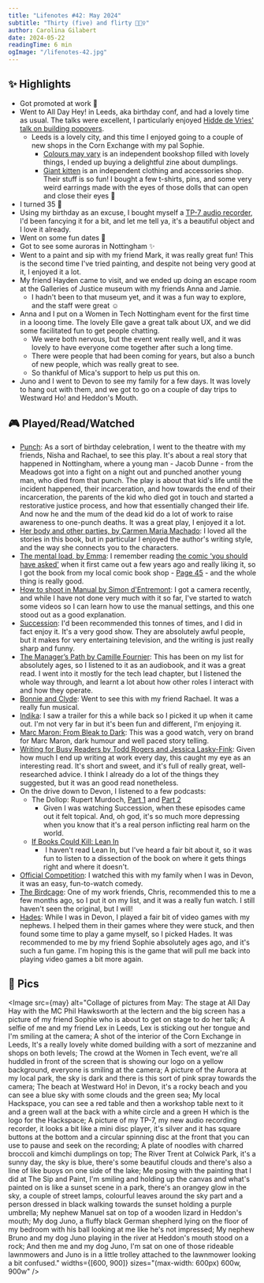 ```yaml
---
title: "Lifenotes #42: May 2024"
subtitle: "Thirty (five) and flirty 💁🏼‍♀️"
author: Carolina Gilabert
date: 2024-05-22
readingTime: 6 min
ogImage: "/lifenotes-42.jpg"
---
```



## ✨ Highlights
- Got promoted at work 🎉
- Went to All Day Hey! in Leeds, aka birthday conf, and had a lovely time as usual. The talks were excellent, I particularly enjoyed [Hidde de Vries' talk on building popovers](https://talks.hiddedevries.nl/VZNuWJ/dialog-dilemmas-and-modal-mischief-on-building-popovers).
	- Leeds is a lovely city, and this time I enjoyed going to a couple of new shops in the Corn Exchange with my pal Sophie.
		- [Colours may vary](https://coloursmayvary.com/) is an independent bookshop filled with lovely things, I ended up buying a delightful zine about dumplings.
		- [Giant kitten](https://www.giant-kitten.com/) is an independent clothing and accessories shop. Their stuff is so fun! I bought a few t-shirts,  pins, and some very weird earrings made with the eyes of those dolls that can open and close their eyes 👀
- I turned 35 🎈
- Using my birthday as an excuse, I bought myself a [TP-7 audio recorder](https://teenage.engineering/products/tp-7), I'd been fancying it for a bit, and let me tell ya, it's a beautiful object and I love it already.
- Went on some fun dates 💛
- Got to see some auroras in Nottingham ✨
- Went to a paint and sip with my friend Mark, it was really great fun! This is the second time I've tried painting, and despite not being very good at it, I enjoyed it a lot.
- My friend Hayden came to visit, and we ended up doing an escape room at the Galleries of Justice museum with my friends Anna and Jamie. 
	- I hadn't been to that museum yet, and it was a fun way to explore, and the staff were great ☺️
- Anna and I put on a Women in Tech Nottingham event for the first time in a looong time. The lovely Elle gave a great talk about UX, and we did some facilitated fun to get people chatting.
	- We were both nervous, but the event went really well, and it was lovely to have everyone come together after such a long time.
	- There were people that had been coming for years, but also a bunch of new people, which was really great to see.
	- So thankful of Mica's support to help us put this on.
- Juno and I went to Devon to see my family for a few days. It was lovely to hang out with them, and we got to go on a couple of day trips to Westward Ho! and Heddon's Mouth.


## 🎮 Played/Read/Watched
* [Punch](https://nottinghamplayhouse.co.uk/events/punch/): As a sort of birthday celebration, I went to the theatre with my friends, Nisha and Rachael, to see this play. It's about a real story that happened in Nottingham, where a young man - Jacob Dunne - from the Meadows got into a fight on a night out and punched another young man, who died from that punch. The play is about that kid's life until the incident happened, their incarceration, and how towards the end of their incarceration, the parents of the kid who died got in touch and started a restorative justice process, and how that essentially changed their life. And now he and the mum of the dead kid do a lot of work to raise awareness to one-punch deaths. It was a great play, I enjoyed it a lot.
* [Her body and other parties, by Carmen Maria Machado](https://uk.bookshop.org/p/books/her-body-and-other-parties-carmen-maria-machado/3813912?ean=9781781259535): I loved all the stories in this book, but in particular I enjoyed the author's writing style, and the way she connects you to the characters.
* [The mental load, by Emma](https://uk.bookshop.org/p/books/the-mental-load-a-feminist-comic-emma/910360?ean=9781609809188): I remember reading [the comic 'you should have asked'](https://english.emmaclit.com/2017/05/20/you-shouldve-asked/) when it first came out a few years ago and really liking it, so I got the book from my local comic book shop - [Page 45](https://www.page45.com/) - and the whole thing is really good.
* [How to shoot in Manual by Simon d'Entremont](https://www.youtube.com/watch?v=lGvz9Gfv5HE): I got a camera recently, and while I have not done very much with it so far, I've started to watch some videos so I can learn how to use the manual settings, and this one stood out as a good explanation.
* [Succession](https://www.imdb.com/title/tt7660850/): I'd been recommended this tonnes of times, and I did in fact enjoy it. It's a very good show. They are absolutely awful people, but it makes for very entertaining television, and the writing is just really sharp and funny. 
* [The Manager’s Path by Camille Fournier](https://uk.bookshop.org/p/books/the-manager-s-path-camille-fournier/4038821?ean=9781491973899): This has been on my list for absolutely ages, so I listened to it as an audiobook, and it was a great read. I went into it mostly for the tech lead chapter, but I listened the whole way through, and learnt a lot about how other roles I interact with and how they operate.
* [Bonnie and Clyde](https://bonnieandclydemusical.com/): Went to see this with my friend Rachael. It was a really fun musical.
* [Indika](https://store.playstation.com/en-gb/product/EP4361-PPSA16214_00-0000000000INDIKA): I saw a trailer for this a while back so I picked it up when it came out. I'm not very far in but it's been fun and different, I'm enjoying it.
* [Marc Maron: From Bleak to Dark](https://www.imdb.com/title/tt26453369/): This was a good watch, very on brand for Marc Maron, dark humour and well paced story telling.
* [Writing for Busy Readers by Todd Rogers and Jessica Lasky-Fink](https://uk.bookshop.org/p/books/writing-for-busy-readers-communicate-more-effectively-in-the-real-world-todd-rogers/7586112?ean=9781914484452): Given how much I end up writing at work every day, this caught my eye as an interesting read. It's short and sweet, and it's full of really great, well-researched advice. I think I already do a lot of the things they suggested, but it was an good read nonetheless.
* On the drive down to Devon, I listened to a few podcasts:
	* The Dollop: Rupert Murdoch, [Part 1](https://overcast.fm/+3AMV2ehOg) and [Part 2](https://overcast.fm/+3AMVd9jJw)
		* Given I was watching Succession, when these episodes came out it felt topical. And, oh god, it's so much more depressing when you know that it's a real person inflicting real harm on the world.
	* [If Books Could Kill: Lean In](https://overcast.fm/+9URJILG-8)
		*  I haven't read Lean In, but I've heard a fair bit about it, so it was fun to listen to a  dissection of the book on where it gets things right and where it doesn't.
* [Official Competition](https://www.imdb.com/title/tt11700260/): I watched this with my family when I was in Devon, it was an easy, fun-to-watch comedy.
* [The Birdcage](https://www.imdb.com/title/tt0115685/): One of my work friends, Chris, recommended this to me a few months ago, so I put it on my list, and it was a really fun watch. I still haven't seen the original, but I will!
* [Hades](https://www.nintendo.com/en-gb/Games/Nintendo-Switch-download-software/Hades-1821819.html): While I was in Devon, I played a fair bit of video games with my nephews. I helped them in their games where they were stuck, and then found some time to play a game myself, so I picked Hades. It was recommended to me by my friend Sophie absolutely ages ago, and it's such a fun game. I'm hoping this is the game that will pull me back into playing video games a bit more again.


## 📸 Pics

<Image
  src={may}
  alt="Collage of pictures from May: The stage at All Day Hay with the MC Phil Hawksworth at the lectern and the big screen has a picture of my friend Sophie who is about to get on stage to do her talk; A selfie of me and my friend Lex in Leeds, Lex is sticking out her tongue and I'm smiling at the camera; A shot of the interior of the Corn Exchange in Leeds, It's a really lovely white domed building with a sort of mezzanine and shops on both levels; The crowd at the Women in Tech event, we're all huddled in front of the screen that is showing our logo on a yellow background, everyone is smiling at the camera; A picture of the Aurora at my local park, the sky is dark and there is this sort of pink spray towards the camera; The beach at Westward Ho! in Devon, it's a rocky beach and you can see a blue sky with some clouds and the green sea; My local Hackspace, you can see a red table and then a workshop table next to it and a green wall at the back with a white circle and a green H which is the logo for the Hackspace; A picture of my TP-7, my new audio recording recorder, it looks a bit like a mini disc player, it's silver and it has square buttons at the bottom and a circular spinning disc at the front that you can use to pause and seek on the recording; A plate of noodles with charred broccoli and kimchi dumplings on top; The River Trent at Colwick Park, it's a sunny day, the sky is blue, there's some beautiful clouds and there's also a line of like buoys on one side of the lake; Me posing with the painting that I did at The Sip and Paint, I'm smiling and holding up the canvas and what's painted on is like a sunset scene in a park, there's an orangey glow in the sky, a couple of street lamps, colourful leaves around the sky part and a person dressed in black walking towards the sunset holding a purple umbrella; My nephew Manuel sat on top of a wooden lizard in Heddon's mouth; My dog Juno, a fluffy black German shepherd lying on the floor of my bedroom with his ball looking at me like he's not impressed; My nephew Bruno and my dog Juno playing in the river at Heddon's mouth stood on a rock; And then me and my dog Juno, I'm sat on one of those rideable lawnmowers and Juno is in a little trolley attached to the lawnmower looking a bit confused."
  widths={[600, 900]}
  sizes="(max-width: 600px) 600w, 900w"
/>